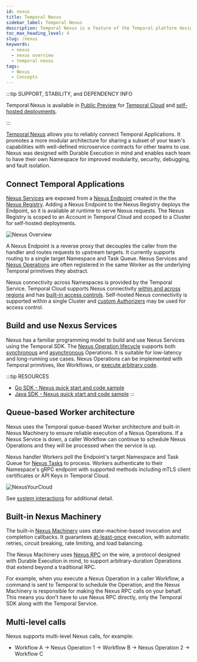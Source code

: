 ```yaml
---
id: nexus
title: Temporal Nexus
sidebar_label: Temporal Nexus
description: Temporal Nexus is a feature of the Temporal platform designed to connect durable executions across team, namespace, region, and cloud boundaries. It promotes a more modular architecture for sharing a subset of your team's capabilities via well-defined microservice contracts for other teams to use, that abstract underlying Temporal primitives, like Workflows, or execute arbitrary code.
toc_max_heading_level: 4
slug: /nexus
keywords:
  - nexus
  - nexus overview
  - temporal nexus
tags:
  - Nexus
  - Concepts
---
```


:::tip SUPPORT, STABILITY, and DEPENDENCY INFO

Temporal Nexus is available in [Public Preview](/evaluate/development-production-features/release-stages#public-preview) for [Temporal Cloud](/cloud/nexus) and [self-hosted deployments](/production-deployment/self-hosted-guide/nexus).

:::

[Temporal Nexus](/evaluate/nexus) allows you to reliably connect Temporal Applications.
It promotes a more modular architecture for sharing a subset of your team's capabilities with well-defined microservice contracts for other teams to use.
Nexus was designed with Durable Execution in mind and enables each team to have their own Namespace for improved modularity, security, debugging, and fault isolation.

## Connect Temporal Applications

[Nexus Services](/nexus/services) are exposed from a [Nexus Endpoint](/nexus/endpoints) created in the the [Nexus Registry](/nexus/registry).
Adding a Nexus Endpoint to the Nexus Registry deploys the Endpoint, so it is available at runtime to serve Nexus requests.
The Nexus Registry is scoped to an Account in Temporal Cloud and scoped to a Cluster for self-hosted deployments.

![Nexus Overview](/img/nexus-overview-short.png)

A Nexus Endpoint is a reverse proxy that decouples the caller from the handler and routes requests to upstream targets. It currently supports routing to a single target Namespace and Task Queue.
Nexus Services and [Nexus Operations](/nexus/operations) are often registered in the same Worker as the underlying Temporal primitives they abstract.

Nexus connectivity across Namespaces is provided by the Temporal Service.
Temporal Cloud supports Nexus connectivity [within and across regions](/cloud/nexus#multi-region-connectivity) and has [built-in access controls](/cloud/nexus#built-in-access-controls).
Self-hosted Nexus connectivity is supported within a single Cluster and [custom Authorizers](/self-hosted-guide/security#authorizer-plugin) may be used for access control.

## Build and use Nexus Services

Nexus has a familiar programming model to build and use Nexus Services using the Temporal SDK.
The [Nexus Operation lifecycle](/nexus/operations#operation-lifecycle) supports both [synchronous](/nexus/operations#synchronous-operation-lifecycle) and [asynchronous](/nexus/operations#asynchronous-operation-lifecycle) Operations.
It is suitable for low-latency and long-running use cases.
Nexus Operations can be implemented with Temporal primitives, like Workflows, or [execute arbitrary code](/nexus/operations#executing-arbitrary-code-from-a-sync-handler).

:::tip RESOURCES

- [Go SDK - Nexus quick start and code sample](/develop/go/nexus)
- [Java SDK - Nexus quick start and code sample](/develop/java/nexus)
  :::

## Queue-based Worker architecture

Nexus uses the Temporal queue-based Worker architecture and built-in Nexus Machinery to ensure reliable execution of a Nexus Operations.
If a Nexus Service is down, a caller Workflow can continue to schedule Nexus Operations and they will be processed when the service is up.

Nexus handler Workers poll the Endpoint's target Namespace and Task Queue for [Nexus Tasks](/workers#nexus-task) to process.
Workers authenticate to their Namespace's gRPC endpoint with supported methods including mTLS client certificates or API Keys in Temporal Cloud.

![NexusYourCloud](/img/nexus/nexus-workers-short.png)

See [system interactions](/nexus/operations/#system-interactions) for additional detail.

## Built-in Nexus Machinery

The built-in [Nexus Machinery](/glossary#nexus-machinery) uses state-machine-based invocation and completion callbacks.
It guarantees [at-least-once](/nexus/operations#execution-semantics) execution, with automatic retries, circuit breaking, rate limiting, and load balancing.

The Nexus Machinery uses [Nexus RPC](/glossary#nexus-rpc) on the wire, a protocol designed with Durable Execution in mind, to support arbitrary-duration Operations that extend beyond a traditional RPC.

For example, when you execute a Nexus Operation in a caller Workflow, a command is sent to Temporal to schedule the Operation, and the Nexus Machinery is responsible for making the Nexus RPC calls on your behalf.
This means you don't have to use Nexus RPC directly, only the Temporal SDK along with the Temporal Service.

## Multi-level calls

Nexus supports multi-level Nexus calls, for example:

- Workflow A → Nexus Operation 1 → Workflow B → Nexus Operation 2 → Workflow C
